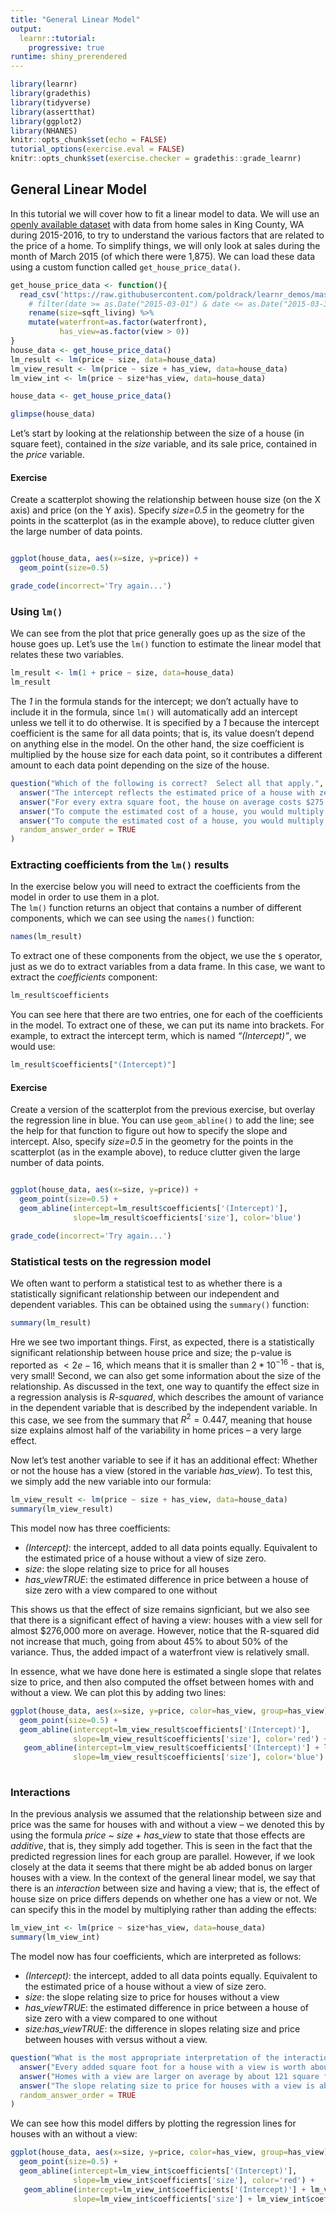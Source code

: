 ```yaml
---
title: "General Linear Model"
output: 
  learnr::tutorial:
    progressive: true
runtime: shiny_prerendered
---
```


```r
library(learnr)
library(gradethis)
library(tidyverse)
library(assertthat)
library(ggplot2)
library(NHANES)
knitr::opts_chunk$set(echo = FALSE)
tutorial_options(exercise.eval = FALSE)
knitr::opts_chunk$set(exercise.checker = gradethis::grade_learnr)

```

## General Linear Model

In this tutorial we will cover how to fit a linear model to data.  We will use an [openly available dataset](https://www.kaggle.com/harlfoxem/housesalesprediction?select=kc_house_data.csv) with data from home sales in King County, WA during 2015-2016, to try to understand the various factors that are related to the price of a home.  To simplify things, we will only look at sales during the month of March 2015 (of which there were 1,875).  We can load these data using a custom function called `get_house_price_data()`.

```r

get_house_price_data <- function(){
  read_csv('https://raw.githubusercontent.com/poldrack/learnr_demos/master/data/kc_house_data_mar2015.csv') %>%
    # filter(date >= as.Date("2015-03-01") & date <= as.Date("2015-03-31")) %>%
    rename(size=sqft_living) %>% 
    mutate(waterfront=as.factor(waterfront),
           has_view=as.factor(view > 0))
}
house_data <- get_house_price_data()
lm_result <- lm(price ~ size, data=house_data)
lm_view_result <- lm(price ~ size + has_view, data=house_data)
lm_view_int <- lm(price ~ size*has_view, data=house_data)

```

```r

house_data <- get_house_price_data()

glimpse(house_data)

```

Let's start by looking at the relationship between the size of a house (in square feet), contained in the *size* variable, and its sale price, contained in the *price* variable.  

#### Exercise

Create a scatterplot showing the relationship between house size (on the X axis) and price (on the Y axis). Specify *size=0.5* in the geometry for the points in the scatterplot (as in the example above), to reduce clutter given the large number of data points.

```r

```


```r
ggplot(house_data, aes(x=size, y=price)) + 
  geom_point(size=0.5)
```

```r
grade_code(incorrect='Try again...')
```

### Using `lm()`

We can see from the plot that price generally goes up as the size of the house goes up.  Let's use the `lm()` function to estimate the linear model that relates these two variables.  

```r

lm_result <- lm(1 + price ~ size, data=house_data)
lm_result

```

The *1* in the formula stands for the intercept; we don't actually have to include it in the formula, since `lm()` will automatically add an intercept unless we tell it to do otherwise.  It is specified by a *1* because the intercept coefficient is the same for all data points; that is, its value doesn't depend on anything else in the model. On the other hand, the size coefficient is multiplied by the house size for each data point, so it contributes a different amount to each data point depending on the size of the house.


```r
question("Which of the following is correct?  Select all that apply.",
  answer("The intercept reflects the estimated price of a house with zero square feet size", correct=TRUE),
  answer("For every extra square foot, the house on average costs $275.5 more", correct=TRUE),
  answer("To compute the estimated cost of a house, you would multiply its size by the parameter for sqft_living"),
  answer("To compute the estimated cost of a house, you would multiply its size by the intercept"),
  random_answer_order = TRUE
)
```


### Extracting coefficients from the `lm()` results

In the exercise below you will need to extract the coefficients from the model in order to use them in a plot.  
The `lm()` function returns an object that contains a number of different components, which we can see using the `names()` function:

```r
names(lm_result)
```

To extract one of these components from the object, we use the `$` operator, just as we do to extract variables from a data frame. In this case, we want to extract the *coefficients* component:

```r
lm_result$coefficients
```

You can see here that there are two entries, one for each of the coefficients in the model.  To extract one of these, we can put its name into brackets.  For example, to extract the intercept term, which is named *"(Intercept)"*, we would use:

```r

lm_result$coefficients["(Intercept)"]

```



#### Exercise

Create a version of the scatterplot from the previous exercise, but overlay the regression line in blue. You can use `geom_abline()` to add the line; see the help for that function to figure out how to specify the slope and intercept.  Also, specify *size=0.5* in the geometry for the points in the scatterplot (as in the example above), to reduce clutter given the large number of data points.


```r

```


```r
ggplot(house_data, aes(x=size, y=price)) + 
  geom_point(size=0.5) + 
  geom_abline(intercept=lm_result$coefficients['(Intercept)'],
              slope=lm_result$coefficients['size'], color='blue')
```

```r
grade_code(incorrect='Try again...')
```


### Statistical tests on the regression model

We often want to perform a statistical test to as whether there is a statistically significant relationship between our independent and dependent variables.  This can be obtained using the `summary()` function:


```r

summary(lm_result)
```


Hre we see two important things.  First, as expected, there is a statistically significant relationship between house price and size; the p-value is reported as $<2e-16$, which means that it is smaller than $2 * 10^{-16}$ - that is, very small!  Second, we can also get some information about the size of the relationship.  As discussed in the text, one way to quantify the effect size in a regression analysis is *R-squared*, which describes the amount of variance in the dependent variable that is described by the independent variable. In this case, we see from the summary that $R^2 = 0.447$, meaning that house size explains almost half of the variability in home prices -- a very large effect.

Now let's test another variable to see if it has an additional effect: Whether or not the house has a view (stored in the variable *has_view*).  To test this, we simply add the new variable into our formula:

```r
lm_view_result <- lm(price ~ size + has_view, data=house_data)
summary(lm_view_result)
```

This model now has three coefficients:

- *(Intercept)*: the intercept, added to all data points equally. Equivalent to the estimated price of a house without a view of size zero.
- *size*: the slope relating size to price for all houses
- *has_viewTRUE*: the estimated difference in price between a house of size zero with a view compared to one without

This shows us that the effect of size remains signficiant, but we also see that there is a significant effect of having a view: houses with a view sell for almost $276,000 more on average.  However, notice that the R-squared did not increase that much, going from about 45% to about 50% of the variance.  Thus, the added impact of a waterfront view is relatively small.

In essence, what we have done here is estimated a single slope that relates size to price, and then also computed the offset between homes with and without a view.  We can plot this by adding two lines:

```r
ggplot(house_data, aes(x=size, y=price, color=has_view, group=has_view)) + 
  geom_point(size=0.5) + 
  geom_abline(intercept=lm_view_result$coefficients['(Intercept)'],
              slope=lm_view_result$coefficients['size'], color='red') + 
   geom_abline(intercept=lm_view_result$coefficients['(Intercept)'] + lm_view_result$coefficients['has_viewTRUE'] ,
              slope=lm_view_result$coefficients['size'], color='blue') 
 
```


### Interactions

In the previous analysis we assumed that the relationship between size and price was the same for houses with and without a view -- we denoted this by using the formula *price ~ size + has_view* to state that those effects are *additive*, that is, they simply add together.  This is seen in the fact that the predicted regression lines for each group are parallel.  However, if we look closely at the data it seems that there might be ab added bonus on larger houses with a view.  In the context of the general linear model, we say that there is an *interaction* between size and having a view; that is, the effect of house size on price differs depends on whether one has a view or not.  We can specify this in the model by multiplying rather than adding the effects:


```r
lm_view_int <- lm(price ~ size*has_view, data=house_data)
summary(lm_view_int)
```

The model now has four coefficients, which are interpreted as follows:

- *(Intercept)*: the intercept, added to all data points equally. Equivalent to the estimated price of a house without a view of size zero.
- *size*: the slope relating size to price for houses without a view
- *has_viewTRUE*: the estimated difference in price between a house of size zero with a view compared to one without
- *size:has_viewTRUE*: the difference in slopes relating size and price between houses with versus without a view.  

```r
question("What is the most appropriate interpretation of the interaction coefficient (size:has_viewTRUE)?",
  answer("Every added square foot for a house with a view is worth about $121 more than for a house without a view", correct=TRUE),
  answer("Homes with a view are larger on average by about 121 square feet"),
  answer("The slope relating size to price for houses with a view is about $121 per square foot."),
  random_answer_order = TRUE
)
```

We can see how this model differs by plotting the regression lines for houses with an without a view:

```r
ggplot(house_data, aes(x=size, y=price, color=has_view, group=has_view)) + 
  geom_point(size=0.5) + 
  geom_abline(intercept=lm_view_int$coefficients['(Intercept)'],
              slope=lm_view_int$coefficients['size'], color='red') + 
   geom_abline(intercept=lm_view_int$coefficients['(Intercept)'] + lm_view_int$coefficients['has_viewTRUE'] ,
              slope=lm_view_int$coefficients['size'] + lm_view_int$coefficients['size:has_viewTRUE'], color='blue') 
 
```



